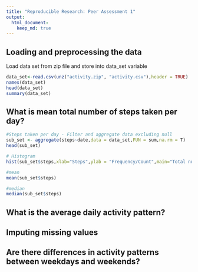 ```yaml
---
title: "Reproducible Research: Peer Assessment 1"
output: 
  html_document:
    keep_md: true
---
```



## Loading and preprocessing the data
Load data set from zip file and store into data_set variable

```r
data_set<-read.csv(unz("activity.zip", "activity.csv"),header = TRUE)
names(data_set)
head(data_set)
summary(data_set)
```

## What is mean total number of steps taken per day?
```r
#Steps taken per day - Filter and aggregate data excluding null
sub_set <- aggregate(steps~date,data = data_set,FUN = sum,na.rm = T)
head(sub_set)

# Histogram
hist(sub_set$steps,xlab="Steps",ylab = "Frequency/Count",main="Total number of steps taken each day",col="green")

#mean
mean(sub_set$steps)

#median
median(sub_set$steps)
```


## What is the average daily activity pattern?



## Imputing missing values



## Are there differences in activity patterns between weekdays and weekends?

